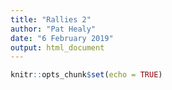 ```yaml
---
title: "Rallies 2"
author: "Pat Healy"
date: "6 February 2019"
output: html_document
---
```


```r
knitr::opts_chunk$set(echo = TRUE)
```

